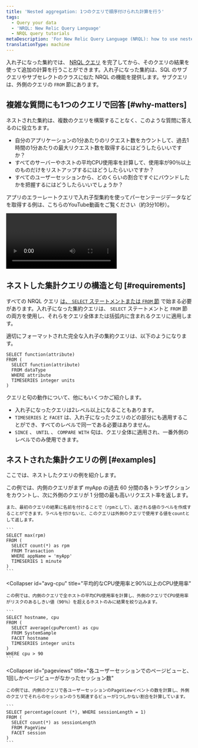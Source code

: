 ```yaml
---
title: 'Nested aggregation: 1つのクエリで順序付けられた計算を行う'
tags:
  - Query your data
  - 'NRQL: New Relic Query Language'
  - NRQL query tutorials
metaDescription: 'For New Relic Query Language (NRQL): how to use nested aggregation to understand how many users complete a set of steps in a procedure.'
translationType: machine
---
```


入れ子になった集約では、 [NRQL クエリ](/docs/query-data/nrql-new-relic-query-language/getting-started/introduction-nrql) を完了してから、そのクエリの結果を使って追加の計算を行うことができます。入れ子になった集約は、SQL のサブクエリやサブセレクトのクラスに似た NRQL の機能を提供します。サブクエリは、外側のクエリの `FROM` 節にあります。

## 複雑な質問にも1つのクエリで回答 [#why-matters]

ネストされた集約は、複数のクエリを構築することなく、このような質問に答えるのに役立ちます。

* 自分のアプリケーションの1分あたりのリクエスト数をカウントして、過去1時間の1分あたりの最大リクエスト数を取得するにはどうしたらいいですか？
* すべてのサーバーやホストの平均CPU使用率を計算して、使用率が90％以上のものだけをリストアップするにはどうしたらいいですか？
* すべてのユーザーセッションから、どのくらいの割合ですぐにバウンドしたかを把握するにはどうしたらいいでしょうか？

アプリのエラーレートクエリで入れ子型集約を使ってパーセンテージデータなどを取得する例は、こちらのYouTube動画をご覧ください（約3分10秒）。

<Video
  id="UCtFuJk5fT4"
  type="youtube"
/>

## ネストした集計クエリの構造と句 [#requirements]

すべての NRQL クエリ [は、 `SELECT` ステートメントまたは `FROM` 節](/docs/query-data/nrql-new-relic-query-language/getting-started/nrql-syntax-clauses-functions) で始まる必要があります。入れ子になった集約クエリは、 `SELECT` ステートメントと `FROM` 節の両方を使用し、それらをクエリ全体または括弧内に含まれるクエリに適用します。

適切にフォーマットされた完全な入れ子の集約クエリは、以下のようになります。

```
SELECT function(attribute)
FROM (
  SELECT function(attribute)
  FROM dataType
  WHERE attribute
  TIMESERIES integer units
)
```

クエリと句の動作について、他にもいくつかご紹介します。

* 入れ子になったクエリは2レベル以上になることもあります。
* `TIMESERIES` と `FACET` は、入れ子になったクエリのどの部分にも適用することができ、すべてのレベルで同一である必要はありません。
* `SINCE` 、 `UNTIL` 、 `COMPARE WITH` 句は、クエリ全体に適用され、一番外側のレベルでのみ使用できます。

## ネストされた集計クエリの例 [#examples]

ここでは、ネストしたクエリの例を紹介します。

<CollapserGroup>
  <Collapser
    id="total-tx"
    title="総取引数と1分間の最高回答率"
  >
    この例では、内側のクエリがまず myApp の過去 60 分間の各トランザクションをカウントし、次に外側のクエリが 1 分間の最も高いリクエスト率を返します。

    また、最初のクエリの結果に名前を付けることで（rpmとして）、返される値のラベルを作成することができます。ラベルを付けないと、このクエリは外側のクエリで使用する値をcountとして返します。

    ```
    SELECT max(rpm)
    FROM (
      SELECT count(*) as rpm
      FROM Transaction
      WHERE appName = 'myApp'
      TIMESERIES 1 minute
    )
    ```
  </Collapser>

  <Collapser
    id="avg-cpu"
    title="平均的なCPU使用率と90%以上のCPU使用率"
  >
    この例では、内側のクエリで全ホストの平均CPU使用率を計算し、外側のクエリでCPU使用率がリスクのあるしきい値（90％）を超えるホストのみに結果を絞り込みます。

    ```
    SELECT hostname, cpu
    FROM (
      SELECT average(cpuPercent) as cpu
      FROM SystemSample
      FACET hostname
      TIMESERIES integer units
    )
    WHERE cpu > 90
    ```
  </Collapser>

  <Collapser
    id="pageviews"
    title="各ユーザーセッションでのページビューと、1回しかページビューがなかったセッション数"
  >
    この例では、内側のクエリで各ユーザーセッションのPageViewイベントの数を計算し、外側のクエリでそれらのセッションのうち関連するビューが1つしかない割合を計算しています。

    ```
    SELECT percentage(count (*), WHERE sessionLength = 1)
    FROM (
      SELECT count(*) as sessionLength
      FROM PageView
      FACET session
    )
    ```
  </Collapser>
</CollapserGroup>
